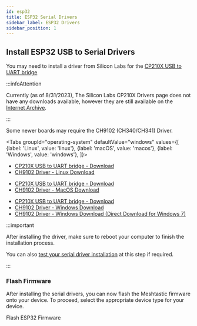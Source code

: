 ```yaml
---
id: esp32
title: ESP32 Serial Drivers
sidebar_label: ESP32 Drivers
sidebar_position: 1
---
```



## Install ESP32 USB to Serial Drivers

You may need to install a driver from Silicon Labs for the [CP210X USB to UART bridge](https://www.silabs.com/products/development-tools/software/usb-to-uart-bridge-vcp-drivers)

:::infoAttention

Currently (as of 8/31/2023), The Silicon Labs CP210X Drivers page does not have any downloads available, however they are still available on the [Internet Archive](https://web.archive.org/web/20230711171140/https://www.silabs.com/developers/usb-to-uart-bridge-vcp-drivers?tab=downloads).

:::


Some newer boards may require the CH9102 (CH340/CH341) Driver.

<Tabs
groupId="operating-system"
defaultValue="windows"
values={[
{label: 'Linux', value: 'linux'},
{label: 'macOS', value: 'macos'},
{label: 'Windows', value: 'windows'},
]}>

<TabItem value="linux">

- [CP210X USB to UART bridge - Download](https://www.silabs.com/products/development-tools/software/usb-to-uart-bridge-vcp-drivers)
- [CH9102 Driver - Linux Download](http://www.wch-ic.com/downloads/CH341SER_LINUX_ZIP.html)

</TabItem>

<TabItem value="macos">

- [CP210X USB to UART bridge - Download](https://www.silabs.com/products/development-tools/software/usb-to-uart-bridge-vcp-drivers)
- [CH9102 Driver - MacOS Download](https://github.com/WCHSoftGroup/ch34xser_macos)

</TabItem>

<TabItem value="windows">

- [CP210X USB to UART bridge - Download](https://www.silabs.com/products/development-tools/software/usb-to-uart-bridge-vcp-drivers)
- [CH9102 Driver - Windows Download](http://www.wch.cn/downloads/CH343SER_ZIP.html)
- [CH9102 Driver - Windows Download (Direct Download for Windows 7)](https://github.com/Xinyuan-LilyGO/CH9102_Driver)

</TabItem>

</Tabs>

:::important

After installing the driver, make sure to reboot your computer to finish the installation process.

You can also [test your serial driver installation](/docs/getting-started/serial-drivers/test-serial-driver-installation) at this step if required.

:::

### Flash Firmware

After installing the serial drivers, you can now flash the Meshtastic firmware onto your device. To proceed, select the appropriate device type for your device.

<div className="indexCtasBody">
  <Link
    className={"button button--outline button--lg cta--button"}
    to={"/docs/getting-started/flashing-firmware/esp32/"}
  >
    Flash ESP32 Firmware
  </Link>
</div>
